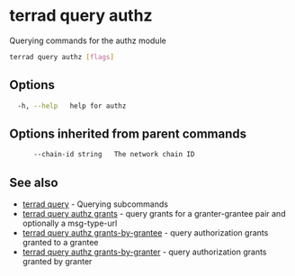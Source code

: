 # terrad query authz

Querying commands for the authz module

```sh Terrad
terrad query authz [flags]
```

## Options

```sh Terrad
  -h, --help   help for authz
```

## Options inherited from parent commands

```sh Terrad
      --chain-id string   The network chain ID
```

## See also

* [terrad query](terrad_query.mdx)	 - Querying subcommands
* [terrad query authz grants](terrad_query_authz_grants.mdx)	 - query grants for a granter-grantee pair and optionally a msg-type-url
* [terrad query authz grants-by-grantee](terrad_query_authz_grants-by-grantee.mdx)	 - query authorization grants granted to a grantee
* [terrad query authz grants-by-granter](terrad_query_authz_grants-by-granter.mdx)	 - query authorization grants granted by granter


